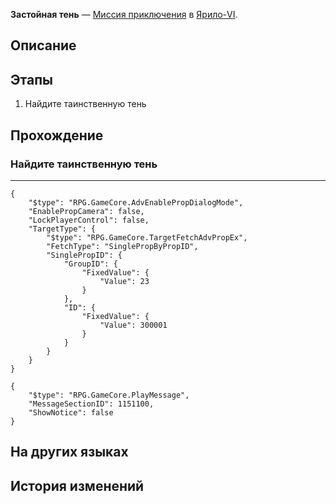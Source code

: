 {{Дополнить|Диалоги.}}
{{Миссия Инфобокс
|id              = 4010127
|Название        = 
|Изображение     = Миссия Освоения Застойная тень.png
|Тип             = Миссия приключения
|События         = 
|Глава           = 
|Условия         = Завершена [[Миссия Освоения]] ''[[Испытание Равновесия II]]''
|Персонажи       = Первопроходец
|СтартЛокация    = [[Ярило-VI]] — [[Коридор исчезающего эха]]
|Локации         = Коридор исчезающего эха
|Предыдущая      = 
|Следующая       = ???
|Награды         = 
}}
'''Застойная тень''' — [[Миссия приключения]] в [[Ярило-VI]].

==Описание==
{{Описание|<!--официальное описание из Перекрёстка судеб-->}}

==Этапы==
# Найдите таинственную тень

==Прохождение==
{{Дополнить}}


===Найдите таинственную тень===
{{Описание миссии|локация=Коридор исчезающего эха|В снежной буре появляется таинственная тень. Нужно подойти поближе, чтобы разглядеть её.}}
{{Диалог Начало}}
----
<pre>{
	"$type": "RPG.GameCore.AdvEnablePropDialogMode",
	"EnablePropCamera": false,
	"LockPlayerControl": false,
	"TargetType": {
		"$type": "RPG.GameCore.TargetFetchAdvPropEx",
		"FetchType": "SinglePropByPropID",
		"SinglePropID": {
			"GroupID": {
				"FixedValue": {
					"Value": 23
				}
			},
			"ID": {
				"FixedValue": {
					"Value": 300001
				}
			}
		}
	}
}</pre>
<!--Unknown TalkSentence: 901012701-->
<!--Unknown TalkSentence: 901012702-->
<pre>{
	"$type": "RPG.GameCore.PlayMessage",
	"MessageSectionID": 1151100,
	"ShowNotice": false
}</pre>
{{Диалог Конец}}

==На других языках==
{{На других языках
|en   = Stagnant Shadow
|zhs  = 「凝滞虚影」
|zht  = 「凝滯虛影」
|ja   = 「凝結虚影」
|ko   = 「정체된 허영」
|es   = Sombra paralizada
|fr   = Ombre stagnante
|ru   = Застойная тень
|th   = Stagnant Shadow
|vi   = "Hư Ảnh Ngưng Đọng"
|de   = Ruhender Schatten
|id   = "Stagnant Shadow"
|pt   = Sombra Estagnada
}}

==История изменений==
{{История изменений|2.7}}
